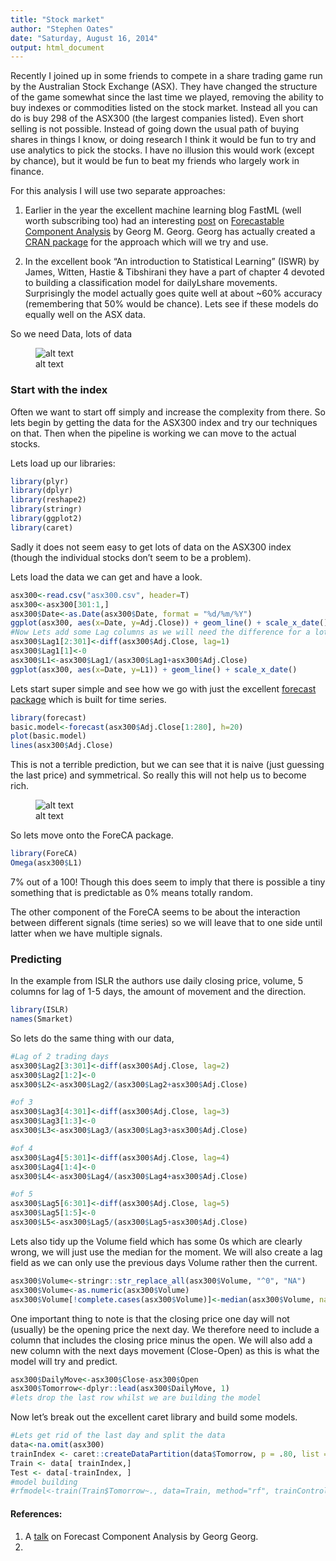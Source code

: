 ```yaml
---
title: "Stock market"
author: "Stephen Oates"
date: "Saturday, August 16, 2014"
output: html_document
---
```


Recently I joined up in some friends to compete in a share trading game run by the Australian Stock Exchange (ASX). They have changed the structure of the game somewhat since the last time we played, removing the ability to buy indexes or commodities listed on the stock market. Instead all you can do is buy 298 of the ASX300 (the largest companies listed). Even short selling is not possible. Instead of going down the usual path of buying shares in things I know, or doing research I think it would be fun to try and use analytics to pick the stocks. I have no illusion this would work (except by chance), but it would be fun to beat my friends who largely work in finance.

For this analysis I will use two separate approaches:

1. Earlier in the year the excellent machine learning blog FastML (well worth subscribing too) had an interesting [post](http://fastml.com/are-stocks-predictable/) on [Forecastable Component Analysis](http://arxiv.org/abs/1205.4591) by Georg M. Georg. Georg has actually created a [CRAN package](http://cran.r-project.org/web/packages/ForeCA/index.html) for the approach which will we try and use.

2. In the excellent book "An introduction to Statistical Learning" (ISWR) by James, Witten, Hastie & Tibshirani they have a part of chapter 4 devoted to building a classification model for dailyLshare movements. Surprisingly the model actually goes quite well at about ~60% accuracy (remembering that 50% would be chance). Lets see if these models do equally well on the ASX data.


So we need Data, lots of data

![alt text](matrix-gun-rack-o.gif "Data, lots of data")

### Start with the index

Often we want to start off simply and increase the complexity from there. So lets begin by getting the data for the ASX300 index and try our techniques on that. Then when the pipeline is working we can move to the actual stocks.

Lets load up our libraries:

```r
library(plyr)
library(dplyr)
library(reshape2)
library(stringr)
library(ggplot2)
library(caret)
```

Sadly it does not seem easy to get lots of data on the ASX300 index (though the individual stocks don't seem to be a problem). 

Lets load the data we can get and have a look.

```r
asx300<-read.csv("asx300.csv", header=T)
asx300<-asx300[301:1,]
asx300$Date<-as.Date(asx300$Date, format = "%d/%m/%Y")
ggplot(asx300, aes(x=Date, y=Adj.Close)) + geom_line() + scale_x_date()
#Now Lets add some Lag columns as we will need the difference for a lot of the latter tasks rather then the actual difference
asx300$Lag1[2:301]<-diff(asx300$Adj.Close, lag=1)
asx300$Lag1[1]<-0
asx300$L1<-asx300$Lag1/(asx300$Lag1+asx300$Adj.Close)
ggplot(asx300, aes(x=Date, y=L1)) + geom_line() + scale_x_date()
```

Lets start super simple and see how we go with just the excellent [forecast package](http://cran.r-project.org/web/packages/forecast/index.html) which is built for time series.

```r
library(forecast)
basic.model<-forecast(asx300$Adj.Close[1:280], h=20)
plot(basic.model)
lines(asx300$Adj.Close)

```

This is not a terrible prediction, but we can see that it is naive (just guessing the last price) and symmetrical. So really this will not help us to become rich.



![alt text](money.jpg "What we are aiming for")


So lets move onto the ForeCA package.

```r
library(ForeCA)
Omega(asx300$L1)

```

7% out of a 100! Though this does seem to imply that there is possible a tiny something that is predictable as 0% means totally random.

The other component of the ForeCA seems to be about the interaction between different signals (time series) so we will leave that to one side until latter when we have multiple signals.

### Predicting

In the example from ISLR the authors use daily closing price, volume, 5 columns for lag of 1-5 days, the amount of movement and the direction.

```r
library(ISLR)
names(Smarket)
```

So lets do the same thing with our data,
```r
#Lag of 2 trading days
asx300$Lag2[3:301]<-diff(asx300$Adj.Close, lag=2)
asx300$Lag2[1:2]<-0
asx300$L2<-asx300$Lag2/(asx300$Lag2+asx300$Adj.Close)

#of 3
asx300$Lag3[4:301]<-diff(asx300$Adj.Close, lag=3)
asx300$Lag3[1:3]<-0
asx300$L3<-asx300$Lag3/(asx300$Lag3+asx300$Adj.Close)

#of 4
asx300$Lag4[5:301]<-diff(asx300$Adj.Close, lag=4)
asx300$Lag4[1:4]<-0
asx300$L4<-asx300$Lag4/(asx300$Lag4+asx300$Adj.Close)

#of 5
asx300$Lag5[6:301]<-diff(asx300$Adj.Close, lag=5)
asx300$Lag5[1:5]<-0
asx300$L5<-asx300$Lag5/(asx300$Lag5+asx300$Adj.Close)
```

Lets also tidy up the Volume field which has some 0s which are clearly wrong, we will just use the median for the moment. We will also create a lag field as we can only use the previous days Volume rather then the current.
```r
asx300$Volume<-stringr::str_replace_all(asx300$Volume, "^0", "NA")
asx300$Volume<-as.numeric(asx300$Volume)
asx300$Volume[!complete.cases(asx300$Volume)]<-median(asx300$Volume, na.rm=T)
```

One important thing to note is that the closing price one day will not (usually) be the opening price the next day. We therefore need to include a column that includes the closing price minus the open. We will also add a new column with the next days movement (Close-Open) as this is what the model will try and predict.

```r
asx300$DailyMove<-asx300$Close-asx300$Open
asx300$Tomorrow<-dplyr::lead(asx300$DailyMove, 1)
#lets drop the last row whilst we are building the model
```


Now let's break out the excellent caret library and build some models.

```r
#Lets get rid of the last day and split the data
data<-na.omit(asx300)
trainIndex <- caret::createDataPartition(data$Tomorrow, p = .80, list = FALSE, times = 1)
Train <- data[ trainIndex,]
Test <- data[-trainIndex, ]
#model building
#rfmodel<-train(Train$Tomorrow~., data=Train, method="rf", trainControl = c(method = "adaptive_cv", number = 10, repeats = 5, classProbs = TRUE, summaryFunction = twoClassSummary, adaptive = list(min = 10, alpha = 0.05, method = "gls", complete = TRUE)))
```
#### References:

1. A [talk](http://techtalks.tv/talks/forecastable-component-analysis/58229/) on Forecast Component Analysis by Georg Georg.
2. 
